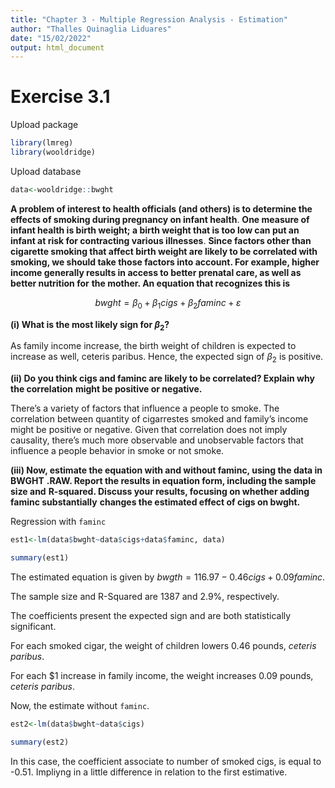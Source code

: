 ---
title: "Chapter 3 - Multiple Regression Analysis - Estimation"
author: "Thalles Quinaglia Liduares"
date: "15/02/2022"
output: html_document
---

# Exercise 3.1

Upload package

```{r, warning=FALSE, message=FALSE}

library(lmreg)
library(wooldridge)

```

Upload database

```{r, warning=FALSE, message=FALSE}

data<-wooldridge::bwght

```




**A problem of interest to health officials (and others) is to determine the effects of smoking during pregnancy on infant health**.
**One measure of infant health is birth weight; a birth weight that is too low can put an infant at risk for contracting various illnesses**.
**Since factors other than cigarette smoking that affect birth weight are likely to be correlated with smoking, we should take those **
**factors into account. For example, higher income generally results in access to better prenatal care, as well as better nutrition for**
**the mother. An equation that recognizes this is**

$$bwght=\beta_0+\beta_1cigs+\beta_2faminc+\varepsilon$$

**(i) What is the most likely sign for $\beta_2$?**

As family income increase, the birth weight of children is expected to increase as well, ceteris paribus. Hence, the expected sign of
$\beta_2$ is positive.

**(ii) Do you think cigs and faminc are likely to be correlated? Explain why the correlation**
**might be positive or negative.**

There's a variety of factors that influence a people to smoke. The correlation between quantity of cigarrestes smoked and family's income
might be positive or negative. Given that correlation does not imply causality, there's much more observable and unobservable factors that influence a people behavior in smoke or not smoke.

**(iii) Now, estimate the equation with and without faminc, using the data in BWGHT**
**.RAW. Report the results in equation form, including the sample size and**
**R-squared. Discuss your results, focusing on whether adding faminc substantially**
**changes the estimated effect of cigs on bwght.**

Regression with `faminc`

```{r}

est1<-lm(data$bwght~data$cigs+data$faminc, data)

summary(est1)


```
The estimated equation is given by $bwgth=116.97-0.46cigs+0.09faminc$.

The sample size and R-Squared are 1387 and 2.9\%, respectively.

The coefficients present the expected sign and are both statistically significant.

For each smoked cigar, the weight of children lowers 0.46 pounds, _ceteris paribus_.

For each $1 increase in family income, the weight increases 0.09 pounds, _ceteris paribus_.

Now, the estimate without `faminc`.

```{r}

est2<-lm(data$bwght~data$cigs)

summary(est2)

```

In this case, the coefficient associate to number of smoked cigs, is equal to -0.51. Impliyng in a little difference in relation to the first estimative.
